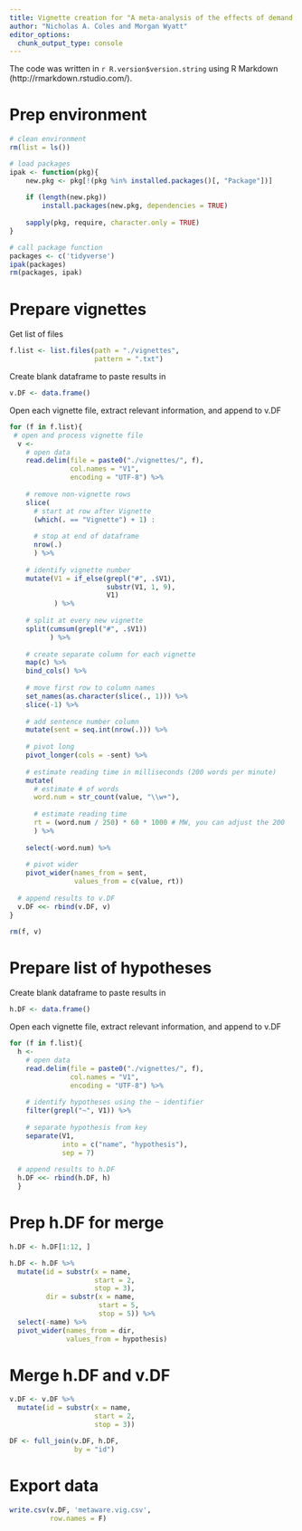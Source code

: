 ```yaml
---
title: Vignette creation for "A meta-analysis of the effects of demand characteristics in non-clinical research"
author: "Nicholas A. Coles and Morgan Wyatt"
editor_options: 
  chunk_output_type: console
---
```

The code was written in `r R.version$version.string` using R Markdown (http://rmarkdown.rstudio.com/).

# Prep environment
```r
# clean environment
rm(list = ls())

# load packages
ipak <- function(pkg){
    new.pkg <- pkg[!(pkg %in% installed.packages()[, "Package"])]
    
    if (length(new.pkg)) 
        install.packages(new.pkg, dependencies = TRUE)
    
    sapply(pkg, require, character.only = TRUE)
}

# call package function
packages <- c('tidyverse')
ipak(packages)
rm(packages, ipak)

```

# Prepare vignettes
Get list of files
```r
f.list <- list.files(path = "./vignettes",
                     pattern = ".txt")
```

Create blank dataframe to paste results in
```r
v.DF <- data.frame()
```

Open each vignette file, extract relevant information, and append to v.DF
```r
for (f in f.list){
 # open and process vignette file
  v <- 
    # open data
    read.delim(file = paste0("./vignettes/", f),
               col.names = "V1",
               encoding = "UTF-8") %>% 
    
    # remove non-vignette rows
    slice(
      # start at row after Vignette
      (which(. == "Vignette") + 1) : 
        
      # stop at end of dataframe
      nrow(.)
      ) %>% 
    
    # identify vignette number
    mutate(V1 = if_else(grepl("#", .$V1),
                        substr(V1, 1, 9),
                        V1)
           ) %>% 
    
    # split at every new vignette
    split(cumsum(grepl("#", .$V1))
          ) %>% 
    
    # create separate column for each vignette
    map(c) %>% 
    bind_cols() %>% 
    
    # move first row to column names
    set_names(as.character(slice(., 1))) %>%
    slice(-1) %>% 
    
    # add sentence number column
    mutate(sent = seq.int(nrow(.))) %>% 
    
    # pivot long
    pivot_longer(cols = -sent) %>% 
    
    # estimate reading time in milliseconds (200 words per minute)
    mutate(
      # estimate # of words
      word.num = str_count(value, "\\w+"),
      
      # estimate reading time 
      rt = (word.num / 250) * 60 * 1000 # MW, you can adjust the 200
      ) %>% 
    
    select(-word.num) %>% 
    
    # pivot wider
    pivot_wider(names_from = sent,
                values_from = c(value, rt)) 
  
  # append results to v.DF
  v.DF <<- rbind(v.DF, v)
}

rm(f, v)
```

# Prepare list of hypotheses
Create blank dataframe to paste results in
```r
h.DF <- data.frame()
```

Open each vignette file, extract relevant information, and append to v.DF
```r
for (f in f.list){
  h <- 
    # open data
    read.delim(file = paste0("./vignettes/", f),
               col.names = "V1",
               encoding = "UTF-8") %>% 
      
    # identify hypotheses using the ~ identifier
    filter(grepl("~", V1)) %>% 
    
    # separate hypothesis from key
    separate(V1,
             into = c("name", "hypothesis"),
             sep = 7)
  
  # append results to h.DF
  h.DF <<- rbind(h.DF, h)
  }
```

# Prep h.DF for merge
```r
h.DF <- h.DF[1:12, ]

h.DF <- h.DF %>% 
  mutate(id = substr(x = name,
                     start = 2,
                     stop = 3),
         dir = substr(x = name,
                      start = 5,
                      stop = 5)) %>% 
  select(-name) %>% 
  pivot_wider(names_from = dir,
              values_from = hypothesis)
```

# Merge h.DF and v.DF
```r
v.DF <- v.DF %>% 
  mutate(id = substr(x = name,
                     start = 2,
                     stop = 3))

DF <- full_join(v.DF, h.DF,
                by = "id")
```

# Export data
```r
write.csv(v.DF, 'metaware.vig.csv',
          row.names = F)
```
